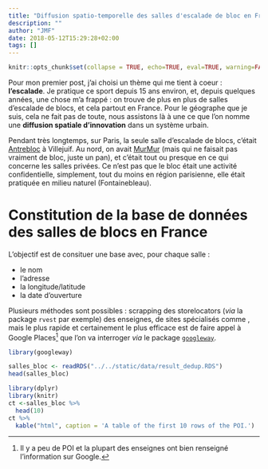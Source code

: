 ```yaml
---
title: "Diffusion spatio-temporelle des salles d'escalade de bloc en France"
description: ""
author: "JMF"
date: 2018-05-12T15:29:28+02:00
tags: []
---
```


```r
knitr::opts_chunk$set(collapse = TRUE, echo=TRUE, eval=TRUE, warning=FALSE, message=FALSE, comment="  ")
```


Pour mon premier post, j'ai choisi un thème qui me tient à coeur : **l'escalade**.
Je pratique ce sport depuis 15 ans environ, et, depuis quelques années, une chose m'a frappé : on trouve de plus en plus de salles d'escalade de blocs, et cela partout en France. Pour le géographe que je suis, cela ne fait pas de toute, nous assistons là à une ce que l'on nomme une **diffusion spatiale d'innovation** dans un système urbain.

Pendant très longtemps, sur Paris, la seule salle d'escalade de blocs, c'était [Antrebloc](http://www.antrebloc.com/) à Villejuif. Au nord, on avait [MurMur](https://www.murmur.fr/) (mais qui ne faisait pas vraiment de bloc, juste un pan), et c'était tout ou presque en ce qui concerne les salles privées. Ce n'est pas que le bloc était une activité confidentielle, simplement, tout du moins en région parisienne, elle était pratiquée en milieu naturel (Fontainebleau).

# Constitution de la base de données des salles de blocs en France

L'objectif est de consituer une base avec, pour chaque salle :

* le nom
* l'adresse
* la longitude/latitude
* la date d'ouverture  

Plusieurs méthodes sont possibles : scrapping des storelocators (*via* la package `rvest` par exemple) des enseignes, de sites spécialisés comme , mais le plus rapide et certainement le plus efficace est de faire appel à Google Places[^1] que l'on va interroger *via* le package [`googleway`](https://cran.r-project.org/web/packages/googleway/index.html).

[^1]: Il y a peu de POI et la plupart des enseignes ont bien renseigné l'information sur Google.

```r
library(googleway)

salles_bloc <- readRDS("../../static/data/result_dedup.RDS")
head(salles_bloc)

```


```r
library(dplyr)
library(knitr)
ct <-salles_bloc %>% 
  head(10) 
ct %>% 
  kable("html", caption = 'A table of the first 10 rows of the POI.')
```





